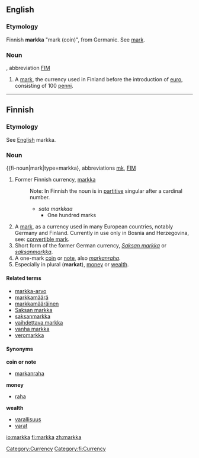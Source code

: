 ==English==
{{wikipedia}}

===Etymology===
Finnish '''markka''' "mark (coin)", from Germanic.  See [[mark]].

===Noun===
{{en-noun}}, abbreviation [[FIM]]

# A [[mark]], the currency used in Finland before the introduction of [[euro]], consisting of 100 [[penni]].

[[Category:Currency]]

----

==Finnish==
===Etymology===
See [[markka#English|English]] markka.

===Noun===
{{fi-noun|mark|type=markka}, abbreviations [[mk]], [[FIM]]

# Former Finnish currency, [[markka#English|markka]]
#:Note: In Finnish the noun is in [[partitive]] singular after a cardinal number.
#:*''sata markkaa''
#:**One hundred marks
# A [[mark]], as a currency used in many European countries, notably Germany and Finland. Currently in use only in Bosnia and Herzegovina, see: [[convertible mark]].
# Short form of the former German currency, ''[[Saksan markka]]'' or ''[[saksanmarkka]]''.
# A one-mark [[coin]] or [[note]], also ''[[markanraha]]''.
# Especially in plural ('''markat'''), [[money]] or [[wealth]].

====Related terms====
*[[markka-arvo]]
*[[markkamäärä]]
*[[markkamääräinen]]
*[[Saksan markka]]
*[[saksanmarkka]]
*[[vaihdettava markka]]
*[[vanha markka]]
*[[veromarkka]]

====Synonyms====
'''coin or note'''
*[[markanraha]]
'''money'''
*[[raha]]
'''wealth'''
*[[varallisuus]]
*[[varat]]

[[Category:fi:Currency]]

[[io:markka]]
[[fi:markka]]
[[zh:markka]]